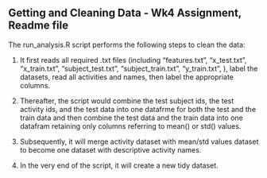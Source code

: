 
## Getting and Cleaning Data - Wk4 Assignment, Readme file

The run_analysis.R script performs the following steps to clean the data:

1. It first reads all required .txt files (including "features.txt", "x_test.txt", "x_train.txt", "subject_test.txt", "subject_train.txt", "y_train.txt", ), label the datasets, read all activities and names, then label the appropriate columns. 

2. Thereafter, the script would combine the test subject ids, the test activity ids, and the test data into one datafrme for both the test and the train data and then combine the test data and the train data into one datafram retaining only columns referring to mean() or std() values. 

3. Subsequently, it will merge activity dataset with mean/std values dataset to become one dataset with descriptive activity names. 

4. In the very end of the script, it will create a new tidy dataset. 
